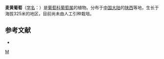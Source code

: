 {{Speciesbox 
| taxon = Vitis bashanica
| authority = He P. C.
}}

'''麦黄葡萄'''（[[学名|学名]]：{{lang|la|''Vitis bashanica''}}）是[[葡萄科|葡萄科]][[葡萄属|葡萄属]]的植物。分布于[[中国大陆|中国大陆]]的[[陕西|陕西]]等地，生长于海拔325米的地区，目前尚未由人工引种栽培。

== 参考文献 ==
<div class="references-small">
* {{cite web| url =http://www.bioinfo.cn/db05/KmzwSpecies.php?action=view&id=29069| title =麦黄葡萄| work =《中国高等植物数据库全库》| publisher =中国科学院微生物研究所| author =昆明植物研究所| accessdate =2009-02-26| deadurl =yes| archiveurl =https://web.archive.org/web/20160305025714/http://www.bioinfo.cn/db05/KmzwSpecies.php?action=view&id=29069| archivedate =2016-03-05}}
</div>

{{Vitis}}
{{Taxonbar|from=Q11175553}}

[[Category:葡萄属|M]]


{{植物小作品}}